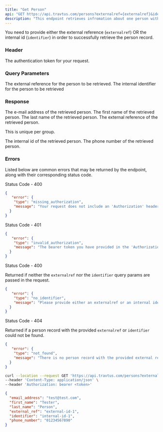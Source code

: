 ```yaml
---
title: "Get Person"
api: "GET https://api.travtus.com/persons?externalref={externalref}&identifier={identifier}/"
description: "This endpoint retrieves infromation about one person with the provided identifier."
---
```


You need to provide either the external reference (`externalref`) OR the internal id (`identifier`) in order to successfully retrieve the person record.

### Header

<ParamField header="Auhtorization" type="string" default="none" required>
  The authentication token for your request.
</ParamField>

### Query Parameters

<ParamField query="externalref" type="string" default="none" required>
  The external reference for the person to be retrieved.
</ParamField>

<ParamField query="identifier" type="string" default="none" required>
  The internal identifier for the person to be retrieved
</ParamField>

### Response

<ResponseField name="email_address" type="string">
  The e-mail address of the retrieved person.
</ResponseField>

<ResponseField name="first_name" type="string">
  The first name of the retrieved person.
</ResponseField>

<ResponseField name="last_name" type="string">
  The last name of the retrieved person.
</ResponseField>

<ResponseField name="external_ref" type="string">
  The external reference of the retrieved person.
  
  This is unique per group.
</ResponseField>

<ResponseField name="identifier" type="string">
  The internal id of the retrieved person.
</ResponseField>

<ResponseField name="phone_number" type="string">
  The phone number of the retrieved person.
</ResponseField>

### Errors

Listed below are common errors that may be returned by the endpoint, along with their corresponding status code.

Status Code - 400
```json Missing Authorization header
{
   "error": {
    "type": "missing_authorization",
    "message": "Your request does not include an 'Authorization' header with a bearer token for your account."
  }
}
```

Status Code - 401
```json Invalid/Expired Authorization header bearer token value
{
   "error": {
    "type": "invalid_authorization",
    "message": "The bearer token you have provided in the 'Authorization' header is invalid."
  }
}
```

Status Code - 400

Returned if neither the `externalref` nor the `identifier` query params are passed in the request.
```json No identifier or external reference query param provided
{
   "error": {
    "type": "no_identifier",
    "message": "Please provide either an externalref or an internal identifier."
  }
}
```

Status Code - 404

Returned if a person record with the provided `externalref` or `identifier` could not be found.
```json No person record found for the provided externalref or identifier
{
   "error": {
    "type": "not_found",
    "message": "There is no person record with the provided external reference or internal id."
  }
}
```

<RequestExample>

```bash Request
curl --location --request GET 'https://api.travtus.com/persons?externalref=external-id-1/' \
--header 'Content-Type: application/json' \
--header 'Authorization: bearer <token>'
```

</RequestExample>

<ResponseExample>

```json Response
{
  "email_address": "test@test.com",
  "first_name": "Tester",
  "last_name": "Person",
  "external_ref": "external-id-1",
  "identifier": "internal-id-1",
  "phone_number": "01234567890"
}
```

</ResponseExample>
